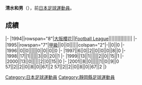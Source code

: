 {{unreferenced|time=2013-07-15T14:54:17+00:00}}
{{Infobox football biography
|name=清水和男
|image=
|fullname=清水和男
|birth_date={{Birth date and age|1975|4|30}}
|cityofbirth=[[静岡縣|静岡縣]]
|countryofbirth=[[日本|日本]]
|position=[[後衛_(足球)|後衛]]
|currentclub=
|years=1994-2001
|clubs=[[大阪櫻花|大阪櫻花]]
|caps(goals)=
|nationalyears=
|nationalteam=
|nationalcaps(goals)=
}}
'''清水和男'''（{{Bd|1975年|4月30日||}}），前[[日本|日本]][[足球|足球]][[運動員|運動員]]。

==成績==
{{Football player club statistics 1|YYN}}
{{Football player club statistics 2|JPN|YYN}}
|-
|1994||rowspan="8"|[[大阪櫻花|大阪櫻花]]||[[Japan_Football_League|Football League]]||||||||||||||||
|-
|1995||rowspan="7"|[[日本職業足球甲級聯賽|甲級]]||0||0||||||colspan="2"|-||0||0
|-
|1996||0||0||||||0||0||0||0
|-
|1997||6||0||2||0||0||0||8||0
|-
|1998||17||1||||||3||0||20||1
|-
|1999||13||1||||||2||0||15||1
|-
|2000||13||0||||||2||0||15||0
|-
|2001||8||0||||||1||0||9||0
{{Football player club statistics 3|1|JPN}}57||2||2||0||8||0||67||2
{{Football player club statistics 5}}57||2||2||0||8||0||67||2
|}

{{Japan-sport-bio-stub}}
{{Soccer-player-stub}}
[[Category:日本足球運動員|Category:日本足球運動員]]
[[Category:靜岡縣足球運動員|Category:靜岡縣足球運動員]]